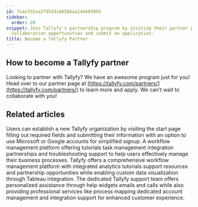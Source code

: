 ```yaml
---
id: 7cae7d1ea2f05d3cb65b6aa14e683093
sidebar:
  order: 20
snippet: Join Tallyfy's partnership program by visiting their partner page to explore
  collaboration opportunities and submit an application.
title: Become a Tallyfy Partner
---
```


## How to become a Tallyfy partner

Looking to partner with Tallyfy? We have an awesome program just for you! Head over to our partner page at [https://tallyfy.com/partners/](https://tallyfy.com/partners/) to learn more and apply. We can't wait to collaborate with you!


## Related articles
<CardGrid>
<LinkTitleCard header="<b>Tutorials > Create an organization</b>" href="/products/pro/tutorials/how-can-i-create-a-new-tallyfy-account/" > Users can establish a new Tallyfy organization by visiting the start page filling out required fields and submitting their information with an option to use Microsoft or Google accounts for simplified signup. </LinkTitleCard>
<LinkTitleCard header="<b>Pro > Getting Started</b>" href="/products/pro/tutorials/" > A workflow management platform offering tutorials task management integration partnerships and troubleshooting support to help users effectively manage their business processes. </LinkTitleCard>
<LinkTitleCard header="<b>Tutorials > Key Features</b>" href="/products/pro/tutorials/features/" > Tallyfy offers a comprehensive workflow management platform with integrated analytics tutorials support resources and partnership opportunities while enabling custom data visualization through Tableau integration. </LinkTitleCard>
<LinkTitleCard header="<b>Support > Contact Tallyfy support or engage in professional services</b>" href="/products/pro/miscellaneous/support/how-can-i-contact-tallyfys-support-team/" > The dedicated Tallyfy support team offers personalized assistance through help widgets emails and calls while also providing professional services like process mapping dedicated account management and integration support for enhanced customer experience. </LinkTitleCard>
</CardGrid>